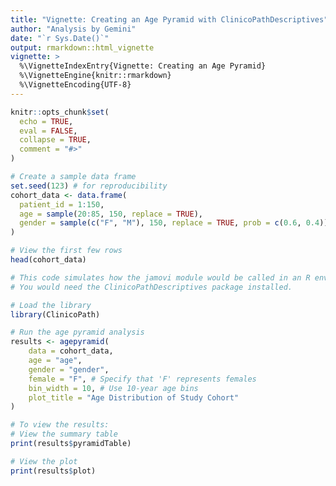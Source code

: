 ```yaml
---
title: "Vignette: Creating an Age Pyramid with ClinicoPathDescriptives"
author: "Analysis by Gemini"
date: "`r Sys.Date()`"
output: rmarkdown::html_vignette
vignette: >
  %\VignetteIndexEntry{Vignette: Creating an Age Pyramid}
  %\VignetteEngine{knitr::rmarkdown}
  %\VignetteEncoding{UTF-8}
---
```


```r
knitr::opts_chunk$set(
  echo = TRUE,
  eval = FALSE,
  collapse = TRUE,
  comment = "#>"
)
```

```r
# Create a sample data frame
set.seed(123) # for reproducibility
cohort_data <- data.frame(
  patient_id = 1:150,
  age = sample(20:85, 150, replace = TRUE),
  gender = sample(c("F", "M"), 150, replace = TRUE, prob = c(0.6, 0.4))
)

# View the first few rows
head(cohort_data)
```


```r
# This code simulates how the jamovi module would be called in an R environment.
# You would need the ClinicoPathDescriptives package installed.

# Load the library
library(ClinicoPath)

# Run the age pyramid analysis
results <- agepyramid(
    data = cohort_data,
    age = "age",
    gender = "gender",
    female = "F", # Specify that 'F' represents females
    bin_width = 10, # Use 10-year age bins
    plot_title = "Age Distribution of Study Cohort"
)

# To view the results:
# View the summary table
print(results$pyramidTable)

# View the plot
print(results$plot)
```

